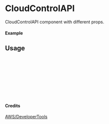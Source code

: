 
<Meta of={CloudControlAPI} title="AWS/DeveloperTools/CloudControlAPI" />

# CloudControlAPI

CloudControlAPI component with different props.

#### Example

<Canvas of={CloudControlAPI.Primary} />

## Usage

```ts
import { CloudControlAPI } from "yadl-ui";

const Example = () => {
  return (
      <CloudControlAPI />
  );
};

export default Example;
```

#### Credits
[AWS/DeveloperTools](https://aws-icons.com/)
